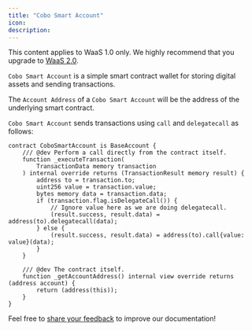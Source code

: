 ```yaml
---
title: "Cobo Smart Account"
icon: 
description: 
---
```

<Note>This content applies to WaaS 1.0 only. We highly recommend that you upgrade to [WaaS 2.0](https://www.cobo.com/developers/v2/guides/overview/introduction).</Note>

`Cobo Smart Account` is a simple smart contract wallet for storing digital assets and sending transactions.

The `Account Address` of a `Cobo Smart Account` will be the address of the underlying smart contract.&#x20;

`Cobo Smart Account` sends transactions using  `call` and  `delegatecall` as follows:

```solidity
contract CoboSmartAccount is BaseAccount {
    /// @dev Perform a call directly from the contract itself.
    function _executeTransaction(
        TransactionData memory transaction
    ) internal override returns (TransactionResult memory result) {
        address to = transaction.to;
        uint256 value = transaction.value;
        bytes memory data = transaction.data;
        if (transaction.flag.isDelegateCall()) {
            // Ignore value here as we are doing delegatecall.
            (result.success, result.data) = address(to).delegatecall(data);
        } else {
            (result.success, result.data) = address(to).call{value: value}(data);
        }
    }

    /// @dev The contract itself.
    function _getAccountAddress() internal view override returns (address account) {
        return (address(this));
    }
}
```

<Tip>Feel free to [share your feedback](https://forms.zohopublic.com/cobo/form/DocumentFeedbackForm/formperma/QvLOhxJv1_JMsJ-1dleZ8Itb_7rzN-LtgvsDdxosoVI) to improve our documentation!</Tip>